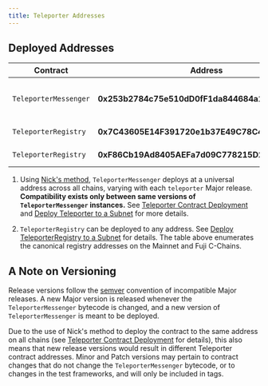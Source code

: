 ```yaml
---
title: Teleporter Addresses
---
```


## Deployed Addresses
| Contract              | Address                                        | Chain                    |
| --------------------- | ---------------------------------------------- | ------------------------ |
| `TeleporterMessenger` | **0x253b2784c75e510dD0fF1da844684a1aC0aa5fcf** | All chains, all networks |
| `TeleporterRegistry`  | **0x7C43605E14F391720e1b37E49C78C4b03A488d98** | Mainnet C-Chain          |
| `TeleporterRegistry`  | **0xF86Cb19Ad8405AEFa7d09C778215D2Cb6eBfB228** | Fuji C-Chain             |



1. Using [Nick's method](https://yamenmerhi.medium.com/nicks-method-ethereum-keyless-execution-168a6659479c#), `TeleporterMessenger` deploys at a universal address across all chains, varying with each `teleporter` Major release. **Compatibility exists only between same versions of `TeleporterMessenger` instances.** See [Teleporter Contract Deployment](https://github.com/ava-labs/teleporter/blob/main/utils/contract-deployment/README.md) and [Deploy Teleporter to a Subnet](https://github.com/ava-labs/teleporter/tree/main?tab=readme-ov-file#deploy-teleporter-to-a-subnet) for more details.

2. `TeleporterRegistry` can be deployed to any address. See [Deploy TeleporterRegistry to a Subnet](https://github.com/ava-labs/teleporter/blob/main/README.md#deploy-teleporter-to-a-subnet) for details. The table above enumerates the canonical registry addresses on the Mainnet and Fuji C-Chains.

## A Note on Versioning

Release versions follow the [semver](https://semver.org/) convention of incompatible Major releases. A new Major version is released whenever the `TeleporterMessenger` bytecode is changed, and a new version of `TeleporterMessenger` is meant to be deployed.

Due to the use of Nick's method to deploy the contract to the same address on all chains (see [Teleporter Contract Deployment](https://github.com/ava-labs/teleporter/blob/main/utils/contract-deployment/README.md) for details), this also means that new release versions would result in different Teleporter contract addresses. Minor and Patch versions may pertain to contract changes that do not change the `TeleporterMessenger` bytecode, or to changes in the test frameworks, and will only be included in tags.
